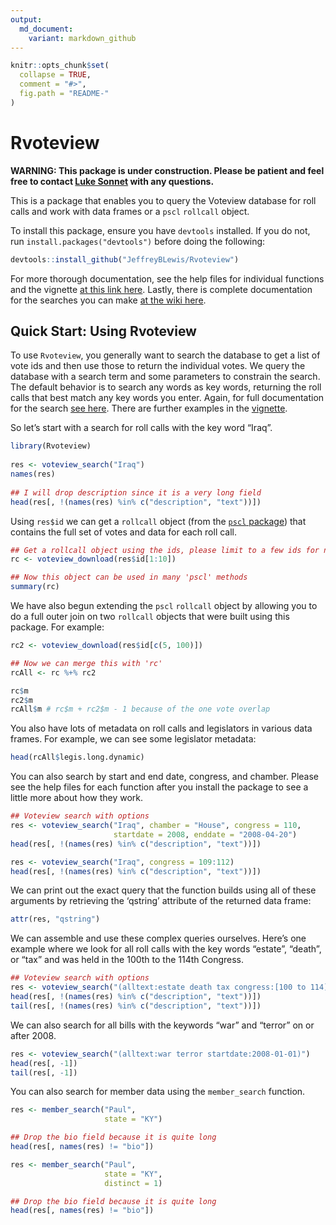 ```yaml
---
output:
  md_document:
    variant: markdown_github
---
```

<!-- README.md is generated from README.Rmd. Please edit that file -->

```r
knitr::opts_chunk$set(
  collapse = TRUE,
  comment = "#>",
  fig.path = "README-"
)
```

# Rvoteview

**WARNING: This package is under construction. Please be patient and feel free to contact [Luke Sonnet](mailto:luke.sonnet@gmail.com) with any questions.**

This is a package that enables you to query the Voteview database for roll calls and work with data frames or a `pscl` `rollcall` object.

To install this package, ensure you have `devtools` installed. If you do not, run `install.packages("devtools")` before doing the following:
```R
devtools::install_github("JeffreyBLewis/Rvoteview")
```

For more thorough documentation, see the help files for individual functions and the vignette [at this link here](https://github.com/JeffreyBLewis/Rvoteview/tree/master/vignettes). Lastly, there is complete documentation for the searches you can make [at the wiki here](https://github.com/JeffreyBLewis/Rvoteview/wiki/Query-Documentation).

## Quick Start: Using Rvoteview

To use `Rvoteview`, you generally want to search the database to get a list of vote ids and then use those to return the individual votes. We query the database with a search term and some parameters to constrain the search. The default behavior is to search any words as key words, returning the roll calls that best match any key words you enter. Again, for full documentation for the search [see here](https://github.com/JeffreyBLewis/Rvoteview/wiki/Query-Documentation). There are further examples in the [vignette](https://github.com/JeffreyBLewis/Rvoteview/tree/master/vignettes).

So let's start with a search for roll calls with the key word "Iraq".
```r
library(Rvoteview)
  
res <- voteview_search("Iraq")
names(res)
  
## I will drop description since it is a very long field
head(res[, !(names(res) %in% c("description", "text"))])
```
Using `res$id` we can get a `rollcall` object (from the [`pscl` package](https://cran.r-project.org/web/packages/pscl/index.html)) that contains the full set of votes and data for each roll call. 

```r
## Get a rollcall object using the ids, please limit to a few ids for now!
rc <- voteview_download(res$id[1:10])
```
```r
## Now this object can be used in many 'pscl' methods
summary(rc)
```

We have also begun extending the `pscl` `rollcall` object by allowing you to do a full outer join on two `rollcall` objects that were built using this package. For example:

```r
rc2 <- voteview_download(res$id[c(5, 100)])
```
```r
## Now we can merge this with 'rc'
rcAll <- rc %+% rc2

rc$m
rc2$m
rcAll$m # rc$m + rc2$m - 1 because of the one vote overlap
```

You also have lots of metadata on roll calls and legislators in various data frames. For example, we can see some legislator metadata:

```r
head(rcAll$legis.long.dynamic)
```

You can also search by start and end date, congress, and chamber. Please see the help files for each function after you install the package to see a little more about how they work.

```r
## Voteview search with options
res <- voteview_search("Iraq", chamber = "House", congress = 110,
                       startdate = 2008, enddate = "2008-04-20")
head(res[, !(names(res) %in% c("description", "text"))])

res <- voteview_search("Iraq", congress = 109:112)
head(res[, !(names(res) %in% c("description", "text"))])
```

We can print out the exact query that the function builds using all of these arguments by retrieving the 'qstring' attribute of the returned data frame:

```r
attr(res, "qstring")
```

We can assemble and use these complex queries ourselves. Here's one example where we look for all roll calls with the key words "estate", "death", or "tax" and was held in the 100th to the 114th Congress.

```r
## Voteview search with options
res <- voteview_search("(alltext:estate death tax congress:[100 to 114])")
head(res[, !(names(res) %in% c("description", "text"))])
tail(res[, !(names(res) %in% c("description", "text"))])
```

We can also search for all bills with the keywords "war" and "terror" on or after 2008.

```r
res <- voteview_search("(alltext:war terror startdate:2008-01-01)")
head(res[, -1])
tail(res[, -1])
```

You can also search for member data using the `member_search` function.

```r
res <- member_search("Paul",
                     state = "KY")

## Drop the bio field because it is quite long
head(res[, names(res) != "bio"])

res <- member_search("Paul",
                     state = "KY",
                     distinct = 1)

## Drop the bio field because it is quite long
head(res[, names(res) != "bio"])
```
